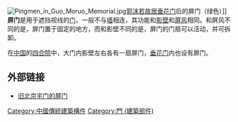 {{otheruses|subject=遮挡视线的门|other=位于[[浙江省|浙江省]][[淳安县|淳安县]][[千岛湖|千岛湖]]的一个乡|屏门乡}}
[[File:Pingmen_in_Guo_Moruo_Memorial.jpg|thumb]][[郭沫若故居|郭沫若故居]][[垂花门|垂花门]]后的屏门（绿色）]]
'''屏门'''是用于遮挡视线的[[门|门]]，一般不与[[墙|墙]]相连，其功能和[[影壁|影壁]]和[[屏风|屏风]]相同。和屏风不同的是，屏门置于固定的地方，而和影壁不同的是，屏门的门扇可以活动，并可拆卸。

在[[中国|中国]]的[[四合院|四合院]]中，大门内影壁左右各有一扇屏门，[[垂花门|垂花门]]内也设有屏门。

==外部链接==
* [https://archive.is/20070927135659/http://www.oldbeijing.net/Article/200501/20050111000727.shtml 旧北京宅门的屏门]

[[Category:中國傳統建築構件|Category:中國傳統建築構件]]
[[Category:門_(建築部件)|Category:門 (建築部件)]]